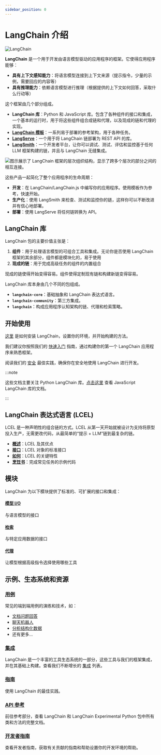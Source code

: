 ```yaml
---
sidebar_position: 0
---
```




# LangChain 介绍
![LangChain](https://pica.zhimg.com/50/v2-56e8bbb52aa271012541c1fe1ceb11a2_r.gif 'LangChain中文网')


**LangChain** 是一个用于开发由语言模型驱动的应用程序的框架。它使得应用程序能够：
- **具有上下文感知能力**：将语言模型连接到上下文来源（提示指令，少量的示例，需要回应的内容等）
- **具有推理能力**：依赖语言模型进行推理（根据提供的上下文如何回答，采取什么行动等）

这个框架由几个部分组成。
- **LangChain 库**：Python 和 JavaScript 库。包含了各种组件的接口和集成，一个基本的运行时，用于将这些组件组合成链和代理，以及现成的链和代理的实现。
- **[LangChain 模板](/docs/templates)**：一系列易于部署的参考架构，用于各种任务。
- **[LangServe](/docs/langserve)**：一个用于将 LangChain 链部署为 REST API 的库。
- **[LangSmith](/docs/langsmith)**：一个开发者平台，让你可以调试、测试、评估和监控基于任何 LLM 框架构建的链，并且与 LangChain 无缝集成。

![图示展示了 LangChain 框架的层次组织结构，显示了跨多个层次的部分之间的相互连接。](https://python.langchain.com/assets/images/langchain_stack-f21828069f74484521f38199910007c1.svg "LangChain 框架概述")

这些产品一起简化了整个应用程序的生命周期：
- **开发**：在 LangChain/LangChain.js 中编写你的应用程序。使用模板作为参考，快速开始。
- **生产化**：使用 LangSmith 来检查、测试和监控你的链，这样你可以不断改进并有信心地部署。
- **部署**：使用 LangServe 将任何链转换为 API。

## LangChain 库

LangChain 包的主要价值主张是：
1. **组件**：用于处理语言模型的可组合工具和集成。无论你是否使用 LangChain 框架的其余部分，组件都是模块化的，易于使用
2. **现成的链**：用于完成高级任务的组件的内置组合

现成的链使得开始变得容易。组件使得定制现有链和构建新链变得容易。

LangChain 库本身由几个不同的包组成。
- **`langchain-core`**：基础抽象和 LangChain 表达式语言。
- **`langchain-community`**：第三方集成。
- **`langchain`**：构成应用程序认知架构的链、代理和检索策略。

## 开始使用

[这里](/docs/get_started/installation) 是如何安装 LangChain，设置你的环境，并开始构建的方法。

我们建议你按照我们的 [快速入门](/docs/get_started/quickstart) 指南，通过构建你的第一个 LangChain 应用程序来熟悉框架。

阅读我们的 [安全](/docs/security) 最佳实践，确保你在安全地使用 LangChain 进行开发。

:::note

这些文档主要关注 Python LangChain 库。[点击这里](https://js.langchain.com) 查看 JavaScript LangChain 库的文档。

:::

## LangChain 表达式语言 (LCEL)

LCEL 是一种声明性的组合链的方式。LCEL 从第一天开始就被设计为支持将原型投入生产，无需更改代码，从最简单的“提示 + LLM”链到最复杂的链。

- **[概述](/docs/expression_language/)**：LCEL 及其优点
- **[接口](/docs/expression_language/interface)**：LCEL 对象的标准接口
- **[如何](/docs/expression_language/how_to)**：LCEL 的关键特性
- **[烹饪书](/docs/expression_language/cookbook)**：完成常见任务的示例代码


## 模块

LangChain 为以下模块提供了标准的、可扩展的接口和集成：

#### [模型 I/O](/docs/modules/model_io/)
与语言模型的接口

#### [检索](/docs/modules/data_connection/)
与特定应用数据的接口

#### [代理](/docs/modules/agents/)
让模型根据高级指令选择使用哪些工具


## 示例、生态系统和资源

### [用例](/docs/use_cases/question_answering/)
常见的端到端用例的演练和技术，如：
- [文档问题回答](/docs/use_cases/question_answering/)
- [聊天机器人](/docs/use_cases/chatbots/)
- [分析结构化数据](/docs/use_cases/sql/)
- 还有更多...

### [集成](/docs/integrations/providers/)
LangChain 是一个丰富的工具生态系统的一部分，这些工具与我们的框架集成，并在其基础上构建。查看我们不断增长的 [集成](/docs/integrations/providers/) 列表。

### [指南](../guides/debugging.md)
使用 LangChain 的最佳实践。

### [API 参考](https://api.python.langchain.com)
前往参考部分，查看 LangChain 和 LangChain Experimental Python 包中所有类和方法的完整文档。

### [开发者指南](/docs/contributing)
查看开发者指南，获取有关贡献的指南和帮助设置你的开发环境的帮助。


